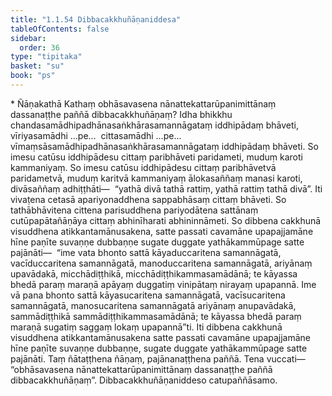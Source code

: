 ```yaml
---
title: "1.1.54 Dibbacakkhuñāṇaniddesa"
tableOfContents: false
sidebar:
  order: 36
type: "tipitaka"
basket: "su"
book: "ps"
---
```



<DynamicBreadcrumb />

<Paragraph type="center" book="ps">
* Ñāṇakathā
</Paragraph>


<Division number="106" book="ps" bookNo="26" page="110">

<Paragraph number="630" book="ps">
Kathaṃ obhāsavasena nānattekattarūpanimittānaṃ dassanaṭṭhe paññā dibbacakkhuñāṇaṃ? Idha bhikkhu chandasamādhipadhānasaṅkhārasamannāgataṃ iddhipādaṃ bhāveti, vīriyasamādhi …pe…  cittasamādhi …pe…  vīmaṃsāsamādhipadhānasaṅkhārasamannāgataṃ iddhipādaṃ bhāveti. So imesu catūsu iddhipādesu cittaṃ paribhāveti paridameti, muduṃ karoti kammaniyaṃ. So imesu catūsu iddhipādesu cittaṃ paribhāvetvā paridametvā, muduṃ karitvā kammaniyaṃ ālokasaññaṃ manasi karoti, divāsaññaṃ adhiṭṭhāti—  “yathā divā tathā rattiṃ, yathā rattiṃ tathā divā”. Iti vivaṭena cetasā apariyonaddhena sappabhāsaṃ cittaṃ bhāveti. So tathābhāvitena cittena parisuddhena pariyodātena sattānaṃ cutūpapātañāṇāya cittaṃ abhinīharati abhininnāmeti. So dibbena cakkhunā visuddhena atikkantamānusakena, satte passati cavamāne upapajjamāne hīne paṇīte suvaṇṇe dubbaṇṇe sugate duggate yathākammūpage satte pajānāti—  “ime vata bhonto sattā kāyaduccaritena samannāgatā, vacīduccaritena samannāgatā, manoduccaritena samannāgatā, ariyānaṃ upavādakā, micchādiṭṭhikā, micchādiṭṭhikammasamādānā; te kāyassa bhedā paraṃ maraṇā apāyaṃ duggatiṃ vinipātaṃ nirayaṃ upapannā. Ime vā pana bhonto sattā kāyasucaritena samannāgatā, vacīsucaritena samannāgatā, manosucaritena samannāgatā ariyānaṃ anupavādakā, sammādiṭṭhikā sammādiṭṭhikammasamādānā; te kāyassa bhedā paraṃ maraṇā sugatiṃ saggaṃ lokaṃ upapannā”ti. Iti dibbena cakkhunā visuddhena atikkantamānusakena satte passati cavamāne upapajjamāne hīne paṇīte suvaṇṇe dubbaṇṇe, sugate duggate yathākammūpage satte pajānāti. Taṃ ñātaṭṭhena ñāṇaṃ, pajānanaṭṭhena paññā. Tena vuccati—  “obhāsavasena nānattekattarūpanimittānaṃ dassanaṭṭhe paññā dibbacakkhuñāṇaṃ”.

</Paragraph>
</Division>

<Paragraph number="631" type="center" book="ps">
Dibbacakkhuñāṇaniddeso catupaññāsamo.
</Paragraph>